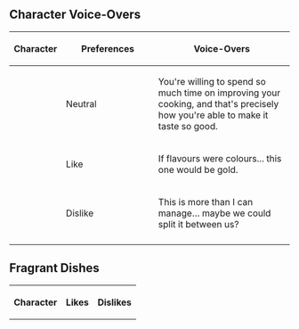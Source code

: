 {{Sandbox}}

==Character Voice-Overs==
<!--no food in this table, looks horrible on mobile-->
{| class="wikitable"
|-
! width="75px" | Character
! width="150px" | Preferences !! Voice-Overs
|-
| rowspan="3" | {{Card|Albedo}}
!Neutral
| {{A|VO Albedo Spice Neutral 01.ogg}} You're willing to spend so much time on improving your cooking, and that's precisely how you're able to make it taste so good.
|-
!Like
| {{A|VO Albedo Spice Like 01.ogg}} If flavours were colours... this one would be gold.
|-
!Dislike
| {{A|VO Albedo Spice Dislike 01.ogg}} This is more than I can manage… maybe we could split it between us?
|-
|}

==Fragrant Dishes==
{| class="fandom-table sortable"
!Character
!Likes
!Dislikes
|-
|{{Card|Albedo}}||{{Item|Fragrant Almond Tofu}}<br />{{Item|Fragrant Lotus Flower Crisp}}<br />{{Item|Fragrant Universal Peace}}||{{Item|Fragrant Bamboo Shoot Soup}}<br />{{Item|Fragrant Black-Back Perch Stew}}<br />{{Item|Fragrant Golden Crab}}<br />{{Item|Fragrant Noodles with Mountain Delicacies}}<br />{{Item|Fragrant Stir-Fried Filet}}
|-
|{{Card|Amber}}||{{Item|Fragrant Mora Meat}}<br />{{Item|Fragrant Stir-Fried Filet}}||{{Item|Fragrant Mint Salad}}
|-
|{{Card|Ayaka}}||{{Item|Fragrant Bamboo Shoot Soup}}<br />{{Item|Fragrant Golden Crab}}<br />{{Item|Fragrant Stir-Fried Shrimp}}<br />{{Item|Fragrant Triple-Layered Consommé}}<br />{{Item|Fragrant Universal Peace}}||{{Item|Fragrant Mora Meat}}<br />{{Item|Fragrant Noodles with Mountain Delicacies}}<br />{{Item|Fragrant Stir-Fried Filet}}
|-
|{{Card|Ayato}}||{{Item|Fragrant Crab Roe Tofu}}<br />{{Item|Fragrant Lotus Flower Crisp}}<br />{{Item|Fragrant Stir-Fried Fish Noodles}}<br />{{Item|Fragrant Universal Peace}}<br />{{Item|Fragrant Vegetarian Abalone}}||{{Item|Fragrant Grilled Tiger Fish}}<br />{{Item|Fragrant Qingce Stir Fry}}<br />{{Item|Fragrant Rice Buns}}
|-
|{{Card|Barbara}}||{{Item|Fragrant Black-Back Perch Stew}}<br />{{Item|Fragrant Mint Salad}}<br />{{Item|Fragrant Qingce Stir Fry}}<br />{{Item|Fragrant Stir-Fried Filet}}||{{Item|Fragrant Jewelry Soup}}
|-
|{{Card|Beidou}}||{{Item|Fragrant Black-Back Perch Stew}}<br />{{Item|Fragrant Mora Meat}}<br />{{Item|Fragrant Qingce Stir Fry}}<br />{{Item|Fragrant Stir-Fried Filet}}||{{Item|Fragrant Almond Tofu}}<br />{{Item|Fragrant Bamboo Shoot Soup}}<br />{{Item|Fragrant Crab Roe Tofu}}<br />{{Item|Fragrant Jewelry Soup}}<br />{{Item|Fragrant Mint Salad}}<br />{{Item|Fragrant Triple-Layered Consommé}}
|-
|{{Card|Bennett}}||{{Item|Fragrant Bamboo Shoot Soup}}<br />{{Item|Fragrant Golden Crab}}<br />{{Item|Fragrant Mora Meat}}<br />{{Item|Fragrant Noodles with Mountain Delicacies}}<br />{{Item|Fragrant Stir-Fried Shrimp}}||{{Item|Fragrant Black-Back Perch Stew}}<br />{{Item|Fragrant Mint Salad}}<br />{{Item|Fragrant Qingce Stir Fry}}<br />{{Item|Fragrant Stir-Fried Filet}}
|-
|{{Card|Chongyun}}||{{Item|Fragrant Almond Tofu}}||{{Item|Fragrant Black-Back Perch Stew}}<br />{{Item|Fragrant Mint Salad}}<br />{{Item|Fragrant Qingce Stir Fry}}<br />{{Item|Fragrant Stir-Fried Filet}}
|-
|{{Card|Diluc}}||{{Item|Fragrant Golden Crab}}<br />{{Item|Fragrant Lotus Flower Crisp}}<br />{{Item|Fragrant Triple-Layered Consommé}}||{{Item|Fragrant Grilled Tiger Fish}}<br />{{Item|Fragrant Mint Salad}}<br />{{Item|Fragrant Stir-Fried Filet}}
|-
|{{Card|Diona}}||{{Item|Fragrant Black-Back Perch Stew}}<br />{{Item|Fragrant Grilled Tiger Fish}}<br />{{Item|Fragrant Mint Salad}}<br />{{Item|Fragrant Stir-Fried Fish Noodles}}||{{Item|Fragrant Jewelry Soup}}<br />{{Item|Fragrant Qingce Stir Fry}}<br />{{Item|Fragrant Rice Buns}}<br />{{Item|Fragrant Universal Peace}}<br />{{Item|Fragrant Vegetarian Abalone}}
|-
|{{Card|Eula}}||{{Item|Fragrant Almond Tofu}}<br />{{Item|Fragrant Golden Shrimp Balls}}<br />{{Item|Fragrant Lotus Flower Crisp}}<br />{{Item|Fragrant Universal Peace}}||{{Item|Fragrant Bamboo Shoot Soup}}<br />{{Item|Fragrant Black-Back Perch Stew}}<br />{{Item|Fragrant Noodles with Mountain Delicacies}}<br />{{Item|Fragrant Qingce Stir Fry}}<br />{{Item|Fragrant Stir-Fried Filet}}<br />{{Item|Fragrant Stir-Fried Fish Noodles}}
|-
|{{Card|Fischl}}||{{Item|Fragrant Almond Tofu}}<br />{{Item|Fragrant Golden Shrimp Balls}}<br />{{Item|Fragrant Universal Peace}}||{{Item|Fragrant Triple-Layered Consommé}}
|-
|{{Card|Ganyu}}||{{Item|Fragrant Jewelry Soup}}<br />{{Item|Fragrant Rice Buns}}<br />{{Item|Fragrant Universal Peace}}<br />{{Item|Fragrant Vegetarian Abalone}}||{{Item|Fragrant Almond Tofu}}<br />{{Item|Fragrant Bamboo Shoot Soup}}<br />{{Item|Fragrant Black-Back Perch Stew}}<br />{{Item|Fragrant Crab Roe Tofu}}<br />{{Item|Fragrant Lotus Flower Crisp}}<br />{{Item|Fragrant Golden Crab}}<br />{{Item|Fragrant Golden Shrimp Balls}}<br />{{Item|Fragrant Grilled Tiger Fish}}<br />{{Item|Fragrant Mora Meat}}<br />{{Item|Fragrant Noodles with Mountain Delicacies}}<br />{{Item|Fragrant Stir-Fried Filet}}<br />{{Item|Fragrant Stir-Fried Fish Noodles}}<br />{{Item|Fragrant Triple-Layered Consommé}}<br />{{Item|Fragrant Stir-Fried Shrimp}}
|-
|{{Card|Gorou}}||{{Item|Fragrant Almond Tofu}}<br />{{Item|Fragrant Lotus Flower Crisp}}<br />{{Item|Fragrant Universal Peace}}||{{Item|Fragrant Black-Back Perch Stew}}<br />{{Item|Fragrant Mint Salad}}<br />{{Item|Fragrant Qingce Stir Fry}}<br />{{Item|Fragrant Stir-Fried Filet}}
|-
|{{Card|Hu Tao}}||{{Item|Fragrant Black-Back Perch Stew}}<br />{{Item|Fragrant Stir-Fried Fish Noodles}}<br />{{Item|Fragrant Stir-Fried Shrimp}}<br />{{Item|Fragrant Vegetarian Abalone}}||{{Item|Fragrant Golden Shrimp Balls}}<br />{{Item|Fragrant Mint Salad}}<br />{{Item|Fragrant Triple-Layered Consommé}}<br />{{Item|Fragrant Universal Peace}}
|-
|{{Card|Itto}}||{{Item|Fragrant Almond Tofu}}<br />{{Item|Fragrant Grilled Tiger Fish}}<br />{{Item|Fragrant Lotus Flower Crisp}}<br />{{Item|Fragrant Mora Meat}}<br />{{Item|Fragrant Stir-Fried Filet}}||{{Item|Fragrant Crab Roe Tofu}}<br />{{Item|Fragrant Jewelry Soup}}
|-
|{{Card|Jean}}||{{Item|Fragrant Bamboo Shoot Soup}}<br />{{Item|Fragrant Grilled Tiger Fish}}<br />{{Item|Fragrant Noodles with Mountain Delicacies}}||{{Item|Fragrant Black-Back Perch Stew}}
|-
|{{Card|Kaeya}}||{{Item|Fragrant Grilled Tiger Fish}}<br />{{Item|Fragrant Mint Salad}}<br />{{Item|Fragrant Stir-Fried Filet}}||{{Item|Fragrant Almond Tofu}}<br />{{Item|Fragrant Crab Roe Tofu}}<br />{{Item|Fragrant Stir-Fried Shrimp}}<br />{{Item|Fragrant Universal Peace}}
|-
|{{Card|Kazuha}}||{{Item|Fragrant Black-Back Perch Stew}}<br />{{Item|Fragrant Grilled Tiger Fish}}<br />{{Item|Fragrant Stir-Fried Fish Noodles}}<br />{{Item|Fragrant Triple-Layered Consommé}}||{{Item|Fragrant Jewelry Soup}}<br />{{Item|Fragrant Mint Salad}}<br />{{Item|Fragrant Rice Buns}}
|-
|{{Card|Keqing}}||{{Item|Fragrant Crab Roe Tofu}}<br />{{Item|Fragrant Golden Crab}}<br />{{Item|Fragrant Golden Shrimp Balls}}<br />{{Item|Fragrant Stir-Fried Shrimp}}||{{Item|Fragrant Mint Salad}}
|-
|{{Card|Klee}}||{{Item|Fragrant Black-Back Perch Stew}}<br />{{Item|Fragrant Grilled Tiger Fish}}<br />{{Item|Fragrant Stir-Fried Fish Noodles}}||{{Item|Fragrant Golden Crab}}
|-
|{{Card|Kokomi}}||{{Item|Fragrant Bamboo Shoot Soup}}<br />{{Item|Fragrant Jewelry Soup}}<br />{{Item|Fragrant Lotus Flower Crisp}}<br />{{Item|Fragrant Mora Meat}}<br />{{Item|Fragrant Rice Buns}}<br />{{Item|Fragrant Universal Peace}}||{{Item|Fragrant Black-Back Perch Stew}}<br />{{Item|Fragrant Grilled Tiger Fish}}<br />{{Item|Fragrant Stir-Fried Fish Noodles}}
|-
|{{Card|Kujou Sara}}||{{Item|Fragrant Bamboo Shoot Soup}}<br />{{Item|Fragrant Mora Meat}}<br />{{Item|Fragrant Noodles with Mountain Delicacies}}<br />{{Item|Fragrant Rice Buns}}<br />{{Item|Fragrant Stir-Fried Fish Noodles}}||{{Item|Fragrant Almond Tofu}}<br />{{Item|Fragrant Lotus Flower Crisp}}<br />{{Item|Fragrant Universal Peace}}
|-
|{{Card|Lisa}}||{{Item|Fragrant Jewelry Soup}}<br />{{Item|Fragrant Stir-Fried Shrimp}}<br />{{Item|Fragrant Vegetarian Abalone}}||{{Item|Fragrant Mora Meat}}<br />{{Item|Fragrant Noodles with Mountain Delicacies}}<br />{{Item|Fragrant Rice Buns}}<br />{{Item|Fragrant Stir-Fried Fish Noodles}}
|-
|{{Card|Mona}}||{{Item|Fragrant Golden Crab}}<br />{{Item|Fragrant Golden Shrimp Balls}}<br />{{Item|Fragrant Mint Salad}}<br />{{Item|Fragrant Mora Meat}}||{{Item|Fragrant Lotus Flower Crisp}}<br />{{Item|Fragrant Rice Buns}}
|-
|{{Card|Ningguang}}||{{Item|Fragrant Almond Tofu}}<br />{{Item|Fragrant Bamboo Shoot Soup}}<br />{{Item|Fragrant Crab Roe Tofu}}<br />{{Item|Fragrant Golden Shrimp Balls}}<br />{{Item|Fragrant Mora Meat}}<br />{{Item|Fragrant Stir-Fried Shrimp}}<br />{{Item|Fragrant Triple-Layered Consommé}}||{{Item|Fragrant Golden Crab}}
|-
|{{Card|Noelle}}||{{Item|Fragrant Almond Tofu}}<br />{{Item|Fragrant Jewelry Soup}}<br />{{Item|Fragrant Qingce Stir Fry}}<br />{{Item|Fragrant Rice Buns}}<br />{{Item|Fragrant Stir-Fried Shrimp}}<br />{{Item|Fragrant Universal Peace}}<br />{{Item|Fragrant Vegetarian Abalone}}||{{Item|Fragrant Bamboo Shoot Soup}}<br />{{Item|Fragrant Golden Shrimp Balls}}<br />{{Item|Fragrant Mora Meat}}<br />{{Item|Fragrant Noodles with Mountain Delicacies}}<br />{{Item|Fragrant Stir-Fried Fish Noodles}}
|-
|{{Card|Qiqi}}||{{Item|Fragrant Almond Tofu}}<br />{{Item|Fragrant Mint Salad}}||{{Item|Fragrant Bamboo Shoot Soup}}<br />{{Item|Fragrant Black-Back Perch Stew}}<br />{{Item|Fragrant Grilled Tiger Fish}}<br />{{Item|Fragrant Noodles with Mountain Delicacies}}<br />{{Item|Fragrant Stir-Fried Filet}}
|-
|{{Card|Raiden Shogun}}||{{Item|Fragrant Almond Tofu}}<br />{{Item|Fragrant Lotus Flower Crisp}}<br />{{Item|Fragrant Universal Peace}}||{{Item|Fragrant Grilled Tiger Fish}}
|-
|{{Card|Razor}}||{{Item|Fragrant Bamboo Shoot Soup}}<br />{{Item|Fragrant Grilled Tiger Fish}}<br />{{Item|Fragrant Mora Meat}}<br />{{Item|Fragrant Stir-Fried Filet}}||{{Item|Fragrant Almond Tofu}}<br />{{Item|Fragrant Jewelry Soup}}<br />{{Item|Fragrant Lotus Flower Crisp}}<br />{{Item|Fragrant Mint Salad}}<br />{{Item|Fragrant Qingce Stir Fry}}<br />{{Item|Fragrant Rice Buns}}<br />{{Item|Fragrant Universal Peace}}<br />{{Item|Fragrant Vegetarian Abalone}}
|-
|{{Card|Rosaria}}||{{Item|Fragrant Black-Back Perch Stew}}<br />{{Item|Fragrant Golden Crab}}<br />{{Item|Fragrant Mora Meat}}||{{Item|Fragrant Almond Tofu}}<br />{{Item|Fragrant Jewelry Soup}}<br />{{Item|Fragrant Lotus Flower Crisp}}<br />{{Item|Fragrant Mint Salad}}<br />{{Item|Fragrant Rice Buns}}<br />{{Item|Fragrant Universal Peace}}<br />{{Item|Fragrant Vegetarian Abalone}}
|-
|{{Card|Sayu}}||{{Item|Fragrant Bamboo Shoot Soup}}<br />{{Item|Fragrant Lotus Flower Crisp}}<br />{{Item|Fragrant Mora Meat}}<br />{{Item|Fragrant Rice Buns}}<br />{{Item|Fragrant Universal Peace}}||{{Item|Fragrant Jewelry Soup}}<br />{{Item|Fragrant Mint Salad}}<br />{{Item|Fragrant Qingce Stir Fry}}<br />{{Item|Fragrant Vegetarian Abalone}}
|-
|{{Card|Shenhe}}||{{Item|Fragrant Noodles with Mountain Delicacies}}||{{Item|Fragrant Jewelry Soup}}<br />{{Item|Fragrant Mint Salad}}<br />{{Item|Fragrant Rice Buns}}
|-
|{{Card|Sucrose}}||{{Item|Fragrant Almond Tofu}}<br />{{Item|Fragrant Lotus Flower Crisp}}<br />{{Item|Fragrant Universal Peace}}||{{Item|Fragrant Noodles with Mountain Delicacies}}<br />{{Item|Fragrant Qingce Stir Fry}}<br />{{Item|Fragrant Triple-Layered Consommé}}<br />{{Item|Fragrant Vegetarian Abalone}}
|-
|{{Card|Tartaglia}}||{{Item|Fragrant Bamboo Shoot Soup}}<br />{{Item|Fragrant Black-Back Perch Stew}}<br />{{Item|Fragrant Stir-Fried Filet}}||{{Item|Fragrant Rice Buns}}<br />{{Item|Fragrant Vegetarian Abalone}}
|-
|{{Card|Thoma}}||{{Item|Fragrant Bamboo Shoot Soup}}<br />{{Item|Fragrant Black-Back Perch Stew}}<br />{{Item|Fragrant Golden Crab}}<br />{{Item|Fragrant Golden Shrimp Balls}}<br />{{Item|Fragrant Stir-Fried Filet}}<br />{{Item|Fragrant Stir-Fried Shrimp}}||{{Item|Fragrant Universal Peace}}<br />{{Item|Fragrant Vegetarian Abalone}}
|-
|{{Card|Venti}}||{{Item|Fragrant Almond Tofu}}<br />{{Item|Fragrant Grilled Tiger Fish}}<br />{{Item|Fragrant Lotus Flower Crisp}}<br />{{Item|Fragrant Rice Buns}}||{{Item|Fragrant Crab Roe Tofu}}<br />{{Item|Fragrant Noodles with Mountain Delicacies}}<br />{{Item|Fragrant Stir-Fried Fish Noodles}}<br />{{Item|Fragrant Universal Peace}}
|-
|{{Card|Xiangling}}||{{Item|Fragrant Black-Back Perch Stew}}<br />{{Item|Fragrant Mint Salad}}<br />{{Item|Fragrant Qingce Stir Fry}}<br />{{Item|Fragrant Stir-Fried Filet}}<br />{{Item|Fragrant Triple-Layered Consommé}}||{{Item|Fragrant Stir-Fried Fish Noodles}}
|-
|{{Card|Xiao}}||{{Item|Fragrant Almond Tofu}}<br />{{Item|Fragrant Grilled Tiger Fish}}||{{Item|Fragrant Golden Crab}}<br />{{Item|Fragrant Mora Meat}}<br />{{Item|Fragrant Stir-Fried Filet}}
|-
|{{Card|Xingqiu}}||{{Item|Fragrant Almond Tofu}}<br />{{Item|Fragrant Crab Roe Tofu}}<br />{{Item|Fragrant Golden Shrimp Balls}}<br />{{Item|Fragrant Lotus Flower Crisp}}<br />{{Item|Fragrant Stir-Fried Shrimp}}<br />{{Item|Fragrant Triple-Layered Consommé}}||{{Item|Fragrant Mora Meat}}<br />{{Item|Fragrant Universal Peace}}
|-
|{{Card|Xinyan}}||{{Item|Fragrant Black-Back Perch Stew}}<br />{{Item|Fragrant Grilled Tiger Fish}}<br />{{Item|Fragrant Mint Salad}}<br />{{Item|Fragrant Mora Meat}}<br />{{Item|Fragrant Noodles with Mountain Delicacies}}<br />{{Item|Fragrant Qingce Stir Fry}}<br />{{Item|Fragrant Stir-Fried Filet}}||{{Item|Fragrant Almond Tofu}}<br />{{Item|Fragrant Jewelry Soup}}<br />{{Item|Fragrant Lotus Flower Crisp}}<br />{{Item|Fragrant Rice Buns}}<br />{{Item|Fragrant Stir-Fried Shrimp}}<br />{{Item|Fragrant Universal Peace}}
|-
|{{Card|Yae Miko}}||{{Item|Fragrant Crab Roe Tofu}}<br />{{Item|Fragrant Jewelry Soup}}<br />{{Item|Fragrant Noodles with Mountain Delicacies}}||{{Item|Fragrant Bamboo Shoot Soup}}<br />{{Item|Fragrant Mint Salad}}<br />{{Item|Fragrant Vegetarian Abalone}}
|-
|{{Card|Yanfei}}||{{Item|Fragrant Crab Roe Tofu}}<br />{{Item|Fragrant Jewelry Soup}}||{{Item|Fragrant Almond Tofu}}<br />{{Item|Fragrant Mint Salad}}
|-
|{{Card|Yoimiya}}||{{Item|Fragrant Lotus Flower Crisp}}<br />{{Item|Fragrant Universal Peace}}||{{Item|Fragrant Black-Back Perch Stew}}
|-
|{{Card|Yun Jin}}||{{Item|Fragrant Bamboo Shoot Soup}}<br />{{Item|Fragrant Black-Back Perch Stew}}<br />{{Item|Fragrant Golden Crab}}<br />{{Item|Fragrant Grilled Tiger Fish}}<br />{{Item|Fragrant Mora Meat}}<br />{{Item|Fragrant Stir-Fried Filet}}||{{Item|Fragrant Stir-Fried Shrimp}}
|-
|{{Card|Zhongli}}||{{Item|Fragrant Bamboo Shoot Soup}}<br />{{Item|Fragrant Rice Buns}}<br />{{Item|Fragrant Triple-Layered Consommé}}||{{Item|Fragrant Golden Crab}}<br />{{Item|Fragrant Golden Shrimp Balls}}<br />{{Item|Fragrant Grilled Tiger Fish}}<br />{{Item|Fragrant Stir-Fried Shrimp}}
|}

==Elei Test==
* Any character not listed in either "Like" or "Dislike" will have that dish as "Neutral".
{| class="wikitable"
|-
! width="150px" | Dish
! width="75px" | Preferences !! Characters
|-
| rowspan="2" | {{Item|Fragrant Grilled Tiger Fish}}
!Like
|{{Card|name=Jean}}{{Card|name=Kaeya}}{{Card|name=Razor}}{{Card|name=Venti}}{{Card|name=Xiao}}{{Card|name=Klee}}{{Card|name=Diona}}{{Card|name=Keqing}}{{Card|name=Xinyan}}{{Card|name=Kaedehara Kazuha}}{{Card|name=Arataki Itto}}{{Card|name=Yun Jin}}
|-
!Dislike
|{{Card|name=Diluc}}{{Card|name=Zhongli}}{{Card|name=Qiqi}}{{Card|name=Ganyu}}{{Card|name=Raiden Shogun}}{{Card|name=Sangonomiya Kokomi}}{{Card|name=Kamisato Ayato}}
|-
|}
